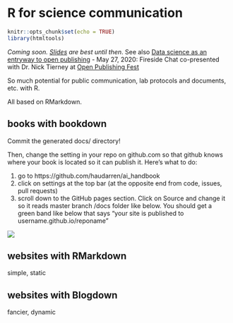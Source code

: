 # R for science communication {#r-scicomm} 

```r
knitr::opts_chunk$set(echo = TRUE)
library(htmltools)
```

*Coming soon. [Slides](https://docs.google.com/presentation/d/1efJj7Dxg_g4ZRZT2b1agDQrT3DN5lVcNvv25IWcyGlw/edit?usp=sharing) are best until then*. See also [Data science as an entryway to open publishing](https://docs.google.com/presentation/d/1Jv0akRHEnjG_4t_9P7t93682BCBJskYnRu_7EnaeDQI/edit?usp=sharing) - May 27, 2020: Fireside Chat co-presented with Dr. Nick Tierney at [Open Publishing Fest](https://openpublishingfest.org/calendar.html#event-74) 

So much potential for public communication, lab protocols and documents, etc. with R. 

All based on RMarkdown. 

## books with bookdown

Commit the generated docs/ directory!  

Then, change the setting in your repo on github.com so that github knows where your book is located so it can publish it. Here's what to do:

1. go to https://github.com/haudarren/ai_handbook
2. click on settings at the top bar (at the opposite end from code, issues, pull requests)
3. scroll down to the GitHub pages section. Click on Source and change it so it reads master branch /docs folder like below. You should get a green band like below that says "your site is published to username.github.io/reponame"
    
![](img/github-bookdown-docs-setting.png)

## websites with RMarkdown

simple, static

## websites with Blogdown

fancier, dynamic

